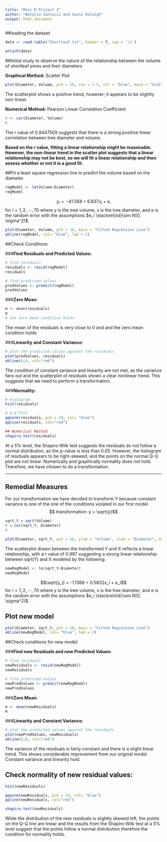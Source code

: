 ```yaml
---
title: "Mini R Project 2"
author: "Natalia Iannucci and Sunni Raleigh"
output: html_document
---
```


##loading the dataset
```r
data <- read.table("Shortleaf.txt", header = T, sep = '\t')

attach(data)

```

##Initial study to observe the nature of the relationship between the volume of shortleaf pines and their diameters 

__Graphical Method:__ Scatter Plot
```r
plot(Diameter, Volume, pch = 19, cex = 1.5, col = "blue", main = "Scatter plot between volume and diamater of shortleaf pines")
```

The scatterplot shows a positive trend, however; it appears to be slightly non-linear.

__Numerical Method:__ Pearson Linear Correlation Coefficient 
```r
r <- cor(Diameter, Volume)
r
```

The r value of 0.9447509 suggests that there is a strong positive linear correlation between tree diameter and volume.

__Based on the r value, fitting a linear relationship might be reasonable. However, the non-linear trend in the scatter plot suggests that a linear relationship may not be best, so we will fit a linear relationship and then assess whether or not it is a good fit. __ 

##Fit a least square regression line to predict the volume based on the diameter.
```r
regModel <- lm(Volume~Diameter)
regModel
```

$$y_i = -41.568 + 6.837x_i + e_i$$ for $i=1,2,\cdots,70$ where y is the tree volume, x is the tree diameter, and e is the random error with the assumptions $e_i \stackrel{iid}\sim N(0, \sigma^2)$.

```r
plot(Diameter, Volume, pch = 16, main = "Fitted Regression Line")
abline(regModel, col= "blue", lwd = 2)

```

##Check Conditions:

###__Find Residuals and Predicted Values:__
```r
# find residuals
residuals <- resid(regModel)
residuals

# find predicted values
predValues <- predict(regModel)
predValues
```


###__Zero Mean:__
```r
m <- mean(residuals)
m
# the zero mean condition holds.
```
The mean of the residuals is very close to 0 and and the zero mean condition holds


###__Linearity and Constant Variance:__
```r
# plot the predicted values against the residuals
plot(predValues, residuals)
abline(0,0, col="red")
```
The condition of constant variance and linearity are not met, as the variance fans out and the scatterplot of residuals shows a clear nonlinear trend. This suggests that we need to perform a transformation.


###__Normality:__
```r
# Histogram
hist(residuals)

# Q-Q Plot
qqnorm(residuals, pch = 19, col= "blue")
qqline(residuals, col="red")

## Numerical Method
shapiro.test(residuals)
```
At a 5% level, the Shapiro-Wilk test suggests the residuals do not follow a normal distribution, as the p-value is less than 0.05. However, the histogram of residuals appears to be right-skewed, and the points on the normal Q-Q plot are not linear. Numerically and graphically normality does not hold. Therefore, we have chosen to do a transformation. 

---

## Remedial Measures
For our transformation we have decided to transform Y because constant variance is one of the  one of the conditions violated in our first model. $$ transformation: y = \sqrt{y}$$
```r
sqrt_Y = sqrt(Volume)
r = cor(sqrt_Y, Diameter)
r

plot(Diameter, sqrt_Y, pch = 16, ylab = "Volume", xlab = "Diameter", main = "scatter plot between volume and diamater")
```
The scatterplot drawn between the transformed Y and X reflects a linear relationship, with a r value of 0.987 suggesting a strong linear relationship between sqrt(Y) and X modeled by the following:

```r
newRegModel <- lm(sqrt_Y~Diameter)
newRegModel
```
$$\sqrt{y_i} = -1.1366 + 0.5832x_i + e_i$$ for $i=1,2,\cdots,70$ where y is the tree volume, x is the tree diameter, and e is the random error with the assumptions $e_i \stackrel{iid}\sim N(0, \sigma^2)$.

## Plot new model
```r
plot(Diameter, sqrt_Y, pch = 16, main = "Fitted Regression Line")
abline(newRegModel, col= "blue", lwd = 2)
```

##Check conditions for new model:

###__Find new Residuals and new Predicted Values:__
```r
# find residuals
newResiduals <- resid(newRegModel)
newResiduals

# find predicted values
newPredValues <- predict(newRegModel)
newPredValues
```


###__Zero Mean:__
```r
m <- mean(newResiduals)
m
```

###__Linearity and Constant Variance:__
```r
# plot the predicted values against the residuals
plot(newPredValues, newResiduals)
abline(0,0, col="red")
```
The variance of the residuals is fairly constant and there is a slight linear trend. This shows considerable improvement from our original model. Constant variance and linearity hold.

## Check normality of new residual values:
```r
hist(newResiduals)

qqnorm(newResiduals, pch = 19, col= "blue")
qqline(newResiduals, col="red")

shapiro.test(newResiduals)
```
While the distribution of the new residuals is slightly skewed left, the points on the Q-Q line are linear and the results from the Shapiro-Wilk test at a 5% level suggest that the points follow a normal distribution therefore the condition for normality holds.




